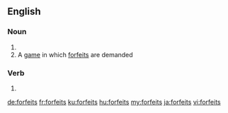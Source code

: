==English==

===Noun===
{{head|en|plural}}

# {{plural of|forfeit|lang=en}}
# A [[game]] in which [[forfeit]]s are demanded

===Verb===
{{head|en}}

# {{en-third-person singular of|forfeit}}

[[de:forfeits]]
[[fr:forfeits]]
[[ku:forfeits]]
[[hu:forfeits]]
[[my:forfeits]]
[[ja:forfeits]]
[[vi:forfeits]]